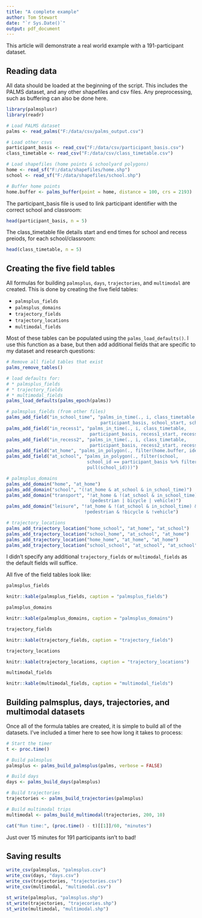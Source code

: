 ```yaml
---
title: "A complete example"
author: Tom Stewart
date: "`r Sys.Date()`"
output: pdf_document
---
```


This article will demonstrate a real world example with a 191-participant dataset.

## Reading data

All data should be loaded at the beginning of the script. This includes the PALMS dataset, and any other shapefiles and csv files. Any preprocessing, such as buffering can also be done here.

```r
library(palmsplusr)
library(readr)

# Load PALMS dataset
palms <- read_palms("F:/data/csv/palms_output.csv")

# Load other csvs
participant_basis <- read_csv("F:/data/csv/participant_basis.csv")
class_timetable <- read_csv("F:/data/csv/class_timetable.csv")

# Load shapefiles (home points & schoolyard polygons)
home <- read_sf("F:/data/shapefiles/home.shp")
school <- read_sf("F:/data/shapefiles/school.shp")

# Buffer home points
home.buffer <- palms_buffer(point = home, distance = 100, crs = 2193)
```

\pagebreak

The participant_basis file is used to link participant identifier with the correct school and classroom: 
```r
head(participant_basis, n = 5)
```

The class_timetable file details start and end times for school and recess preiods, for each school/classroom:
```r
head(class_timetable, n = 5)
```

\pagebreak

## Creating the five field tables

All formulas for building `palmsplus`, `days`, `trajectories`, and `multimodal` are created. This is done by creating the five field tables:

* `palmsplus_fields`
* `palmsplus_domains`
* `trajectory_fields`
* `trajectory_locations`
* `multimodal_fields`

Most of these tables can be populated using the `palms_load_defaults()`. I use this function as a base, but then add additional fields that are specific to my dataset and research questions:

```r
# Remove all field tables that exist
palms_remove_tables()

# load defaults for:
# * palmsplus_fields
# * trajectory_fields
# * multimodal_fields
palms_load_defaults(palms_epoch(palms))

# palmsplus_fields (from other files)
palms_add_field("in_school_time", "palms_in_time(., i, class_timetable, 
                                   participant_basis, school_start, school_end)")
palms_add_field("in_recess1", "palms_in_time(., i, class_timetable, 
                               participant_basis, recess1_start, recess1_end)")
palms_add_field("in_recess2", "palms_in_time(., i, class_timetable, 
                               participant_basis, recess2_start, recess2_end)")
palms_add_field("at_home", "palms_in_polygon(., filter(home.buffer, identifier == i), identifier)")
palms_add_field("at_school", "palms_in_polygon(., filter(school, 
                              school_id == participant_basis %>% filter(identifier == i) %>% 
                              pull(school_id)))")

# palmsplus_domains
palms_add_domain("home", "at_home")
palms_add_domain("school", "(!at_home & at_school & in_school_time)")
palms_add_domain("transport", "!at_home & !(at_school & in_school_time) & 
                               (pedestrian | bicycle | vehicle)")
palms_add_domain("leisure", "!at_home & !(at_school & in_school_time) & 
                             !pedestrian & !bicycle & !vehicle")

# trajectory_locations
palms_add_trajectory_location("home_school", "at_home", "at_school")
palms_add_trajectory_location("school_home", "at_school", "at_home")
palms_add_trajectory_location("home_home", "at_home", "at_home")
palms_add_trajectory_location("school_school", "at_school", "at_school")
```

I didn't specify any additional `trajectory_fields` or `multimodal_fields` as the default fields will suffice. 

\pagebreak

All five of the field tables look like:

```r
palmsplus_fields
```
```r
knitr::kable(palmsplus_fields, caption = "palmsplus_fields")
```

```r
palmsplus_domains
```
```r
knitr::kable(palmsplus_domains, caption = "palmsplus_domains")
```

\pagebreak

```r
trajectory_fields
```
```r
knitr::kable(trajectory_fields, caption = "trajectory_fields")
```

```r
trajectory_locations
```
```r
knitr::kable(trajectory_locations, caption = "trajectory_locations")
```

```r
multimodal_fields
```
```r
knitr::kable(multimodal_fields, caption = "multimodal_fields")
```

\pagebreak

## Building palmsplus, days, trajectories, and multimodal datasets

Once all of the formula tables are created, it is simple to build all of the datasets. I've included a timer here to see how long it takes to process:

```r
# Start the timer
t <- proc.time()

# Build palmsplus
palmsplus <- palms_build_palmsplus(palms, verbose = FALSE)

# Build days
days <- palms_build_days(palmsplus)

# Build trajectories
trajectories <- palms_build_trajectories(palmsplus)

# Build multimodal trips
multimodal <- palms_build_multimodal(trajectories, 200, 10)

cat("Run time:", (proc.time() - t)[[1]]/60, "minutes")
```

Just over 15 minutes for 191 participants isn't to bad!

## Saving results

```r
write_csv(palmsplus, "palmsplus.csv")
write_csv(days, "days.csv")
write_csv(trajectories, "trajectories.csv")
write_csv(multimodal, "multimodal.csv")

st_write(palmsplus, "palmsplus.shp")
st_write(trajectories, "trajecories.shp")
st_write(multimodal, "multimodal.shp")
```

